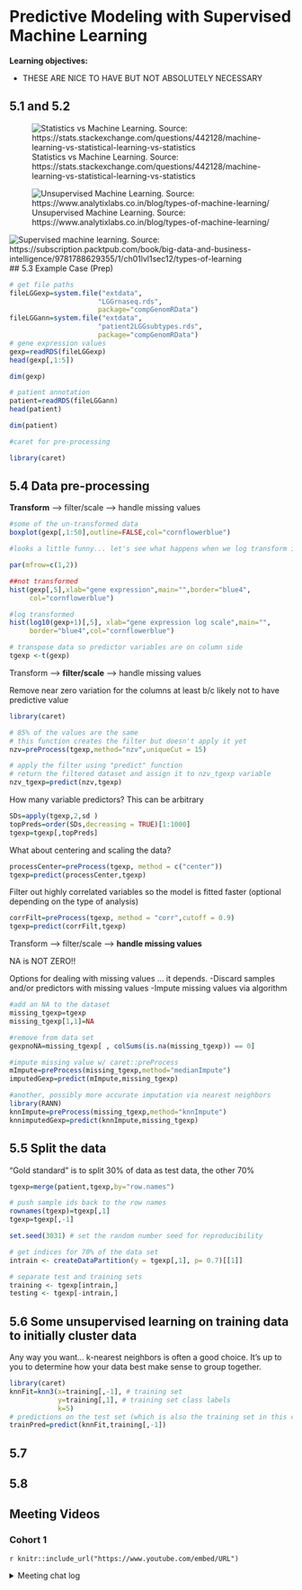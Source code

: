 # Predictive Modeling with Supervised Machine Learning

**Learning objectives:**

- THESE ARE NICE TO HAVE BUT NOT ABSOLUTELY NECESSARY

## 5.1 and 5.2

![Statistics vs Machine Learning. Source: https://stats.stackexchange.com/questions/442128/machine-learning-vs-statistical-learning-vs-statistics](images/Stats_vs_machine.png)

![Unsupervised Machine Learning. Source: https://www.analytixlabs.co.in/blog/types-of-machine-learning/](images/unsupervised.webp)

![Supervised machine learning. Source: https://subscription.packtpub.com/book/big-data-and-business-intelligence/9781788629355/1/ch01lvl1sec12/types-of-learning](images/supervised.png)
## 5.3 Example Case (Prep)

```r
# get file paths
fileLGGexp=system.file("extdata",
                      "LGGrnaseq.rds",
                      package="compGenomRData")
fileLGGann=system.file("extdata",
                      "patient2LGGsubtypes.rds",
                      package="compGenomRData")
# gene expression values
gexp=readRDS(fileLGGexp)
head(gexp[,1:5])

dim(gexp)

# patient annotation
patient=readRDS(fileLGGann)
head(patient)

dim(patient)

#caret for pre-processing

library(caret)
```

## 5.4 Data pre-processing

**Transform** --> filter/scale --> handle missing values 
```r

#some of the un-transformed data
boxplot(gexp[,1:50],outline=FALSE,col="cornflowerblue")

#looks a little funny... let's see what happens when we log transform it. 

par(mfrow=c(1,2))

##not transformed
hist(gexp[,5],xlab="gene expression",main="",border="blue4",
     col="cornflowerblue") 

#log transformed
hist(log10(gexp+1)[,5], xlab="gene expression log scale",main="",
     border="blue4",col="cornflowerblue")

# transpose data so predictor variables are on column side  
tgexp <-t(gexp)
```

Transform --> **filter/scale** --> handle missing values 

Remove near zero variation for the columns at least b/c likely not to have predictive value
```r
library(caret)

# 85% of the values are the same
# this function creates the filter but doesn't apply it yet
nzv=preProcess(tgexp,method="nzv",uniqueCut = 15)

# apply the filter using "predict" function
# return the filtered dataset and assign it to nzv_tgexp variable
nzv_tgexp=predict(nzv,tgexp)

```

How many variable predictors? This can be arbitrary
```r
SDs=apply(tgexp,2,sd )
topPreds=order(SDs,decreasing = TRUE)[1:1000]
tgexp=tgexp[,topPreds]
```

What about centering and scaling the data?
```r
processCenter=preProcess(tgexp, method = c("center"))
tgexp=predict(processCenter,tgexp)
```

Filter out highly correlated variables so the model is fitted faster (optional depending on the type of analysis)
```r
corrFilt=preProcess(tgexp, method = "corr",cutoff = 0.9)
tgexp=predict(corrFilt,tgexp)
```

Transform --> filter/scale --> **handle missing values**

NA is NOT ZERO!!

Options for dealing with missing values ... it depends. 
-Discard samples and/or predictors with missing values
-Impute missing values via algorithm

```r
#add an NA to the dataset
missing_tgexp=tgexp
missing_tgexp[1,1]=NA

#remove from data set
gexpnoNA=missing_tgexp[ , colSums(is.na(missing_tgexp)) == 0]

#impute missing value w/ caret::preProcess
mImpute=preProcess(missing_tgexp,method="medianImpute")
imputedGexp=predict(mImpute,missing_tgexp)

#another, possibly more accurate imputation via nearest neighbors
library(RANN)
knnImpute=preProcess(missing_tgexp,method="knnImpute")
knnimputedGexp=predict(knnImpute,missing_tgexp) 
```

## 5.5 Split the data

"Gold standard" is to split 30% of data as test data, the other 70% 
```r
tgexp=merge(patient,tgexp,by="row.names")

# push sample ids back to the row names
rownames(tgexp)=tgexp[,1]
tgexp=tgexp[,-1]

set.seed(3031) # set the random number seed for reproducibility 

# get indices for 70% of the data set
intrain <- createDataPartition(y = tgexp[,1], p= 0.7)[[1]]

# separate test and training sets
training <- tgexp[intrain,]
testing <- tgexp[-intrain,]
```

## 5.6 Some unsupervised learning on training data to initially cluster data

Any way you want... k-nearest neighbors is often a good choice.
It's up to you to determine how your data best make sense to group together. 

```r
library(caret)
knnFit=knn3(x=training[,-1], # training set
            y=training[,1], # training set class labels
            k=5)
# predictions on the test set (which is also the training set in this case)
trainPred=predict(knnFit,training[,-1])
```

## 5.7

## 5.8

## Meeting Videos

### Cohort 1

`r knitr::include_url("https://www.youtube.com/embed/URL")`

<details>
<summary> Meeting chat log </summary>

```
LOG
```
</details>
